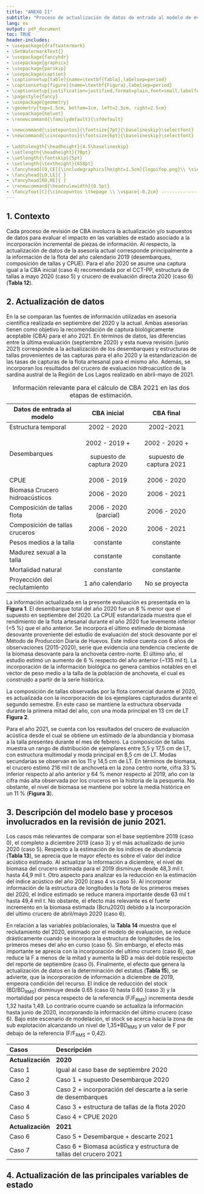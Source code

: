 ```yaml
---
title: "ANEXO II"
subtitle: "Proceso de actualización de datos de entrada al modelo de evaluación de stock"
lang: es
output: pdf_document
toc: TRUE
header-includes:
- \usepackage{draftwatermark}
- \SetWatermarkText{}
- \usepackage{fancyhdr}
- \usepackage{graphicx}
- \usepackage{parskip}
- \usepackage{caption}
- \captionsetup[table]{name=\textbf{Tabla},labelsep=period}
- \captionsetup[figure]{name=\textbf{Figura},labelsep=period}
- \captionsetup{justification=justified,format=plain,font=small,labelfont=bf,margin=30pt}
- \pagestyle{fancy}
- \usepackage{geometry}
- \geometry{top=1.5cm, bottom=1cm, left=2.5cm, right=2.5cm}
- \usepackage{helvet}
- \renewcommand{\familydefault}{\sfdefault}

- \newcommand{\sietepuntos}{\fontsize{7pt}{\baselineskip}\selectfont}
- \newcommand{\cincopuntos}{\fontsize{6pt}{\baselineskip}\selectfont}

- \addtolength{\headheight}{4.5\baselineskip}
- \setlength{\headheight}{70pt}
- \setlength{\footskip}{5pt}
- \setlength{\textheight}{658pt}
- \fancyhead[CO,CE]{\includegraphics[height=1.5cm]{logoifop.png}\\ \sietepuntos INSTITUTO DE FOMENTO PESQUERO / DIVISION INVESTIGACION PESQUERA}
- \fancyhead[LO,LE]{ }
- \fancyhead[RO,RE]{ }
- \renewcommand{\headrulewidth}{0.5pt}
- \fancyfoot[C]{\cincopuntos \thepage \\ \vspace{-0.2cm} ------------------------------------------------------------------------------------------------------------------------------------------------------------------------------------------------------------------------------------------ \\ \vspace{-0.2cm} \cincopuntos CONVENIO DE DESEMPEÑO 2020 IFOP/SUBSECRETARÍA DE ECONOMíA Y EMT \\ \vspace{-0.1cm} INFORME FINAL. SARDINA AUSTRAL, REGIÓN DE LOS LAGOS, 2021. \textbf{ANEXO II}}
---
```


\pagebreak

## 1. Contexto

\quad

Cada proceso de revisión de CBA involucra la actualización y/o supuestos de datos para evaluar el impacto en las variables de estado asociado a la incorporación incremental de piezas de información. Al respecto, la actualización de datos de la asesoría actual corresponde principalmente a la información de la flota del año calendario 2019 (desembarques, composición de tallas y CPUE). Para el año 2020 se asume una captura igual a la CBA inicial (caso 4) recomendada por el CCT-PP, estructura de tallas a mayo 2020 (caso 5) y crucero de evaluación directa 2020 (caso 6) (**Tabla 12**).

## 2. Actualización de datos

\quad

En la \textbf{Tabla \ref{Tab1}} se comparan las fuentes de información utilizadas en asesoría científica realizada en septiembre del 2020 y la actual. Ambas asesorías tienen como objetivo la recomendación de captura biológicamente aceptable (CBA) para el año 2021. En términos de datos, las diferencias entre la última evaluación (septiembre 2020) y esta nueva revisión (junio 2021) corresponde a la actualización de los desembarques y estructuras de tallas provenientes de las capturas para el año 2020 y la estandarización de las tasas de capturas de la flota artesanal para el mismo año. Además, se incorporan los resultados del crucero de evaluación hidroacústico de la sardina austral de la Región de Los Lagos realizado en abril-mayo de 2021.

+--------------------------------+--------------------------+--------------------------+
| Datos de entrada al modelo     | CBA inicial              | CBA final                |
+================================+:========================:+:========================:+
| Estructura temporal            | 2002 - 2020              | 2002-2021                |
+--------------------------------+--------------------------+--------------------------+
| Desembarques                   | 2002 - 2019 +            | 2002 - 2020 +            |
|                                |                          |                          |
|                                | supuesto de captura 2020 | supuesto de captura 2021 |
+--------------------------------+--------------------------+--------------------------+
| CPUE                           | 2006 - 2019              | 2006 - 2020              |
+--------------------------------+--------------------------+--------------------------+
| Biomasa Crucero hidroacústicos | 2006 - 2020              | 2006 - 2021              |
+--------------------------------+--------------------------+--------------------------+
| Composición de tallas flota    | 2006 - 2020 (parcial)    | 2006 - 2020              |
+--------------------------------+--------------------------+--------------------------+
| Composición de tallas cruceros | 2006 - 2020              | 2006 - 2021              |
+--------------------------------+--------------------------+--------------------------+
| Pesos medios a la talla        | constante                | constante                |
+--------------------------------+--------------------------+--------------------------+
| Madurez sexual a la talla      | constante                | constante                |
+--------------------------------+--------------------------+--------------------------+
| Mortalidad natural             | constante                | constante                |
+--------------------------------+--------------------------+--------------------------+
| Proyección del reclutamiento   | 1 año calendario         | No se proyecta           |
+--------------------------------+--------------------------+--------------------------+

: \label{Tab1} Información relevante para el cálculo de CBA 2021 en las dos etapas de estimación.

La información actualizada en la presente evaluación es presentada en la **Figura 1**. El desembarque total del año 2020 fue un 8 % menor que el supuesto en septiembre del 2020. La CPUE estandarizada muestra que el rendimiento de la flota artesanal durante el año 2020 fue levemente inferior (\<5 %) que el año anterior. Se incorpora el último estimado de biomasa desovante proveniente del estudio de evaluación del stock desovante por el Método de Producción Diaria de Huevos. Este índice cuenta con 6 años de observaciones (2015-2020), serie que evidencia una tendencia creciente de la biomasa desovante para la anchoveta centro-norte. El último año, el estudio estimó un aumento de 6 % respecto del año anterior (\~135 mil t). La incorporación de la información biológica no genera cambios notables en el vector de peso medio a la talla de la población de anchoveta, el cual es construido a partir de la serie histórica.

La composición de tallas observadas por la flota comercial durante el 2020, es actualizada con la incorporación de los ejemplares capturados durante el segundo semestre. En este caso se mantiene la estructura observada durante la primera mitad del año, con una moda principal en 13 cm de LT **Figura 2**.

Para el año 2021, se cuenta con los resultados del crucero de evaluación acústica desde el cual se obtiene un estimado de la abundancia y biomasa a la talla presentes durante el mes de febrero. La composición de tallas muestra un rango de distribución de ejemplares entre 5,5 y 17,5 cm de LT, con estructura multimodal y moda principal en 8,5 cm de LT. Modas secundarias se observan en los 11 y 14,5 cm de LT. En términos de biomasa, el crucero estimó 216 mil t de anchoveta en la zona centro norte, cifra 33 % inferior respecto al año anterior y 64 % menor respecto al 2019, año con la cifra más alta observada por los cruceros en la historia de la pesquería. No obstante, el nivel de biomasa se mantiene por sobre la media histórica en un 11 % (**Figura 3**).

```{=tex}
\begin{figure}
\centering
\includegraphics[width=1\textwidth]{Figuras/Fig1_anexoII-1.pdf}
\caption{Comparación entre los datos utilizados en la evaluación anterior y la actual para el stock de la sardina austral de la Región de Los Lagos. Se actualiza información para el año 2020.}
\label{Fig1}
\end{figure}
```
\pagebreak

```{=tex}
\begin{figure}[h!]
\centering
\includegraphics[width=0.8\textwidth]{Figuras/Fig2_anexoII-1.pdf}
\caption{Composición de tallas provenientes de las capturas de sardina austral de la Región de Los Lagos, año 2020. Se compara la información utilizada en la evaluación anterior y actual.}
\label{Fig2}
\end{figure}
```
\vspace{0.5cm}

```{=tex}
\begin{figure}[h!]
\centering
\includegraphics[width=0.8\textwidth]{Figuras/Fig3_anexoII-1.pdf}
\caption{Proporción de las tallas observadas por el crucero acústico 2021, incorporada en la actual evaluación del stock de la sardina austra de la Región de Los Lagos.}
\label{Fig3}
\end{figure}
```
\pagebreak

## 3. Descripción del modelo base y procesos involucrados en la revisión de junio 2021.

\quad

Los casos más relevantes de comparar son el base septiembre 2019 (caso 0), el completo a diciembre 2019 (caso 3) y el más actualizado de junio 2020 (caso 5). Respecto a la estimación de los índices de abundancia (**Tabla 13**), se aprecia que le mayor efecto es sobre el valor del índice acústico estimado. Al actualizar la información a diciembre, el nivel de biomasa del crucero estimada para el 2019 disminuye desde 48,3 mil t. hasta 44,9 mil t. Otro aspecto para analizar es la reducción en la estimación del índice acústico del año 2020 (caso 4 vs caso 5). Al incorporar información de la estructura de longitudes la flota de los primeros meses del 2020, el índice estimado se reduce manera importante desde 63 mil t hasta 49,4 mil t. No obstante, el efecto más relevante es el fuerte incremento en la biomasa estimada (Bcru2020) debido a la incorporación del ultimo crucero de abril/mayo 2020 (caso 6).

En relación a las variables poblacionales, la **Tabla 14** muestra que el reclutamiento del 2020, estimado por el modelo de evaluación, se reduce drásticamente cuando se incorpora la estructura de longitudes de los primeros meses del año en curso (caso 5). Sin embargo, el efecto más importante se aprecia con la incorporación del ultimo crucero (caso 6), que reduce la F a menos de la mitad y aumenta la BD a más del doble respecto del reporte de septiembre (caso 0). Finalmente, el efecto que genera la actualización de datos en la determinación del estatus (**Tabla 15**), se advierte, que la incorporación de información a diciembre de 2019, empeora condición del recurso. El índice de reducción del stock (BD/BD~RMS~) disminuye desde 0.65 (caso 0) hasta 0.60 (caso 3) y la mortalidad por pesca respecto de la referencia (F/F~RMS~) incrementa desde 1,32 hasta 1,49. Lo contrario ocurre cuando se actualiza la información hasta junio de 2020, incorporando la información del último crucero (caso 6). Bajo este escenario de modelación, el stock se acerca hacia la zona de sub explotación alcanzando un nivel de 1,35\*BD~RMS~ y un valor de F por debajo de la referencia (F/F~RMS~ = 0,42).

+-------------------+-------------------------------------------------------------------+
| Casos             | Descripción                                                       |
+:==================+:==================================================================+
| **Actualización** | **2020**                                                          |
+-------------------+-------------------------------------------------------------------+
| Caso 1            | Igual al caso base de septiembre 2020                             |
+-------------------+-------------------------------------------------------------------+
| Caso 2            | Caso 1 + supuesto Desembarque 2020                                |
+-------------------+-------------------------------------------------------------------+
| Caso 3            | Caso 2 + incorporación del descarte a la serie de desembarques    |
+-------------------+-------------------------------------------------------------------+
| Caso 4            | Caso 3 + estructura de tallas de la flota 2020                    |
+-------------------+-------------------------------------------------------------------+
| Caso 5            | Caso 4 + CPUE 2020                                                |
+-------------------+-------------------------------------------------------------------+
| **Actualización** | **2021**                                                          |
+-------------------+-------------------------------------------------------------------+
| Caso 6            | Caso 5 + Desembarque + descarte 2021                              |
+-------------------+-------------------------------------------------------------------+
| Caso 7            | Caso 6 + Biomasa acústica y estructura de tallas del crucero 2021 |
+-------------------+-------------------------------------------------------------------+

## 4. Actualización de las principales variables de estado
